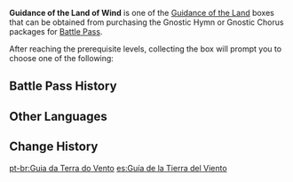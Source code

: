 {{Item Infobox
|id           = 116004
|type         = Bundles
|image        = Item Guidance of the Land.png
|rarity       = 3
|description  = You made a discovery during your travels in Mondstadt, the Land of Wind. The collection of items within can be used to upgrade your Talents.<br />After using this item, you may select one of the following rewards:
*[[Guide to Freedom]]
*[[Guide to Resistance]]
*[[Guide to Ballad]]
|source1      = [[Battle Pass]] Lv. 5, 15, 25, & 35 ([[Gnostic Hymn]])
}}
'''Guidance of the Land of Wind''' is one of the [[Guidance of the Land]] boxes that can be obtained from purchasing the Gnostic Hymn or Gnostic Chorus packages for [[Battle Pass]].

{{See also|Philosophies of the Land of Wind}}
After reaching the prerequisite levels, collecting the box will prompt you to choose one of the following:
{{Card|Guide to Freedom|5}}
{{Card|Guide to Resistance|5}}
{{Card|Guide to Ballad|5}}

==Battle Pass History==
{{Gnostic Hymn Reward List}}{{Sojourner's Battle Pass Reward List}}
==Other Languages==
{{Other Languages
|en      = Guidance of the Land of Wind
|zhs     = 风土的指引
|zhs_rm  = Fēngtǔ de Zhǐyǐn
|zht     = 風土的指引
|zht_rm  = Fēngtǔ de Zhǐyǐn
|zh_tl   = Land of Wind's Guidance
|ja      = 風土の導き
|ja_rm   = Fuudo no Michibiki
|ja_tl   = Guidance of the Climate
|ko      = 풍토의 인도
|ko_rm   = Pungto-ui Indo
|ko_tl   = Guidance of the Land of Wind
|es      = Guía de la Tierra del Viento
|es_tl   = Guide of the Land of Wind
|fr      = Conseil de la Terre venteuse
|fr_tl   = Advice of the Windy Land
|ru      = Указания царства ветров
|ru_tl   = 
|th      = Guidance of the Land of Wind
|vi      = Hướng Dẫn Của Gió Và Đất
|vi_tl   = 
|de      = Weisungen des Reiches des Windes
|de_tl   = Guidance of the Realm of Wind
|id      = Guidance of the Land of Wind
|pt      = Guia da Terra do Vento
|pt_tl   = Guide of the Land of Wind
}}

==Change History==
{{Change History|1.0}}

[[pt-br:Guia da Terra do Vento]]
[[es:Guía de la Tierra del Viento]]